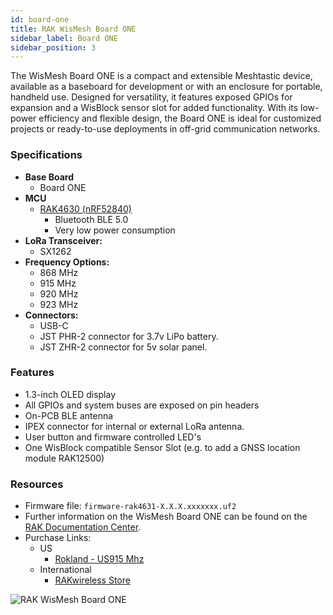 ```yaml
---
id: board-one
title: RAK WisMesh Board ONE
sidebar_label: Board ONE
sidebar_position: 3
---
```


The WisMesh Board ONE is a compact and extensible Meshtastic device, available as a baseboard for development or with an enclosure for portable, handheld use. Designed for versatility, it features exposed GPIOs for expansion and a WisBlock sensor slot for added functionality. With its low-power efficiency and flexible design, the Board ONE is ideal for customized projects or ready-to-use deployments in off-grid communication networks.

### Specifications

- **Base Board**
  - Board ONE
- **MCU**
  - [RAK4630 (nRF52840)](https://docs.rakwireless.com/product-categories/wisduo/rak4630-module/overview/)
    - Bluetooth BLE 5.0
    - Very low power consumption
- **LoRa Transceiver:**
  - SX1262
- **Frequency Options:**
  - 868 MHz
  - 915 MHz
  - 920 MHz
  - 923 MHz
- **Connectors:**
  - USB-C
  - JST PHR-2 connector for 3.7v LiPo battery.
  - JST ZHR-2 connector for 5v solar panel.

### Features

- 1.3-inch OLED display
- All GPIOs and system buses are exposed on pin headers
- On-PCB BLE antenna
- IPEX connector for internal or external LoRa antenna.
- User button and firmware controlled LED's
- One WisBlock compatible Sensor Slot (e.g. to add a GNSS location module RAK12500)

### Resources

- Firmware file: `firmware-rak4631-X.X.X.xxxxxxx.uf2`
- Further information on the WisMesh Board ONE can be found on the [RAK Documentation Center](https://docs.rakwireless.com/product-categories/meshtastic/wismesh-b1/).
- Purchase Links:
  - US
    - [Rokland - US915 Mhz](https://store.rokland.com/products/rakwireless-wismesh-b1-board)
  - International
    - [RAKwireless Store](https://store.rakwireless.com/products/wismesh-board-one)

![RAK WisMesh Board ONE](/img/hardware/rak/wishmesh-board-one.webp)
